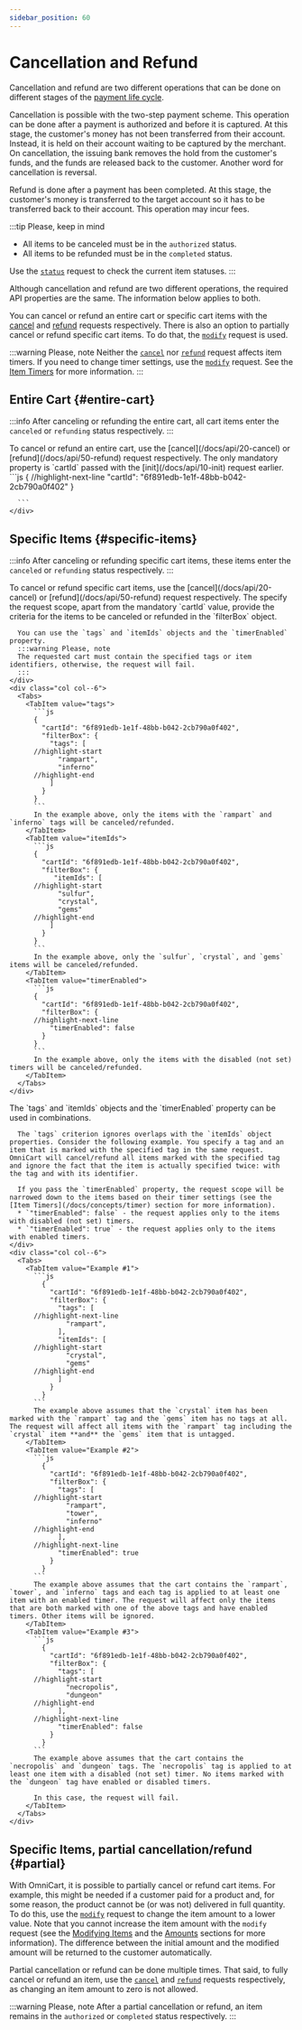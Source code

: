 ```yaml
---
sidebar_position: 60
---
```


# Cancellation and Refund

Cancellation and refund are two different operations that can be done on different stages of the [payment life cycle](/docs/concepts/lifecycle).

Cancellation is possible with the two-step payment scheme. This operation can be done after a payment is authorized and before it is captured. At this stage, the customer's money has not been transferred from their account. Instead, it is held on their account waiting to be captured by the merchant. On cancellation, the issuing bank removes the hold from the customer's funds, and the funds are released back to the customer. Another word for cancellation is reversal.

Refund is done after a payment has been completed. At this stage, the customer's money is transferred to the target account so it has to be transferred back to their account. This operation may incur fees.

:::tip Please, keep in mind
* All items to be canceled must be in the `authorized` status.
* All items to be refunded must be in the `completed` status.

Use the [`status`](/docs/api/15-status) request to check the current item statuses.
:::

Although cancellation and refund are two different operations, the required API properties are the same. The information below applies to both.

You can cancel or refund an entire cart or specific cart items with the [cancel](/docs/api/20-cancel) and [refund](/docs/api/50-refund) requests respectively. There is also an option to partially cancel or refund specific cart items. To do that, the [`modify`](/docs/api/40-modify) request is used.

:::warning Please, note
Neither the [`cancel`](/docs/api/20-cancel) nor [`refund`](/docs/api/50-refund) request affects item timers. If you need to change timer settings, use the [`modify`](/docs/api/40-modify) request. See the [Item Timers](/docs/concepts/timer) for more information.
:::

## Entire Cart {#entire-cart}

:::info
After canceling or refunding the entire cart, all cart items enter the `canceled` or `refunding` status respectively.
:::

<div class="container">
  <div class="row">
    <div class="col col--6">
      To cancel or refund an entire cart, use the [cancel](/docs/api/20-cancel) or [refund](/docs/api/50-refund) request respectively. The only mandatory property is `cartId` passed with the [init](/docs/api/10-init) request earlier.
    </div>
    <div class="col col--6">
      ```js
      {
      //highlight-next-line
        "cartId": "6f891edb-1e1f-48bb-b042-2cb790a0f402"
      }

      ```
    </div>
  </div>
</div>


## Specific Items {#specific-items}

:::info
After canceling or refunding specific cart items, these items enter the `canceled` or `refunding` status respectively.
:::

<!--FIXME single source this with capture-->

<div class="container">
  <div class="row">
    <div class="col col--6">
      To cancel or refund specific cart items, use the [cancel](/docs/api/20-cancel) or [refund](/docs/api/50-refund) request respectively. The specify the request scope, apart from the mandatory `cartId` value, provide the criteria for the items to be canceled or refunded in the `filterBox` object. 
      
      You can use the `tags` and `itemIds` objects and the `timerEnabled` property.
      :::warning Please, note
      The requested cart must contain the specified tags or item identifiers, otherwise, the request will fail.
      :::
    </div>
    <div class="col col--6">
      <Tabs>
        <TabItem value="tags">
          ```js
          {
            "cartId": "6f891edb-1e1f-48bb-b042-2cb790a0f402",
            "filterBox": {
              "tags": [
          //highlight-start
                "rampart",
                "inferno"
          //highlight-end
              ]
            }
          }
          ```
          In the example above, only the items with the `rampart` and `inferno` tags will be canceled/refunded.
        </TabItem>
        <TabItem value="itemIds">
          ```js
          {
            "cartId": "6f891edb-1e1f-48bb-b042-2cb790a0f402",
            "filterBox": {
               "itemIds": [
          //highlight-start
                "sulfur",
                "crystal",
                "gems"
          //highlight-end
              ]
            }
          }
          ```
          In the example above, only the `sulfur`, `crystal`, and `gems` items will be canceled/refunded.
        </TabItem>
        <TabItem value="timerEnabled">
          ```js
          {
            "cartId": "6f891edb-1e1f-48bb-b042-2cb790a0f402",
            "filterBox": {
          //highlight-next-line
              "timerEnabled": false
            }
          }
          ```
          In the example above, only the items with the disabled (not set) timers will be canceled/refunded.
        </TabItem>
      </Tabs>
    </div>
  </div>
</div>

<div class="container">
  <div class="row">
    <div class="col col--6">
      The `tags` and `itemIds` objects and the `timerEnabled` property can be used in combinations.
      
      The `tags` criterion ignores overlaps with the `itemIds` object properties. Consider the following example. You specify a tag and an item that is marked with the specified tag in the same request. OmniCart will cancel/refund all items marked with the specified tag and ignore the fact that the item is actually specified twice: with the tag and with its identifier.
      
      If you pass the `timerEnabled` property, the request scope will be narrowed down to the items based on their timer settings (see the [Item Timers](/docs/concepts/timer) section for more information). 
      * `"timerEnabled": false` - the request applies only to the items with disabled (not set) timers.
      * `"timerEnabled": true` - the request applies only to the items with enabled timers.
    </div>
    <div class="col col--6">
      <Tabs>
        <TabItem value="Example #1">
          ```js
            {
              "cartId": "6f891edb-1e1f-48bb-b042-2cb790a0f402",
              "filterBox": {
                "tags": [
          //highlight-next-line
                  "rampart",
                ],
                "itemIds": [
          //highlight-start
                  "crystal",
                  "gems"
          //highlight-end
                ]
              }
            }
          ```
          The example above assumes that the `crystal` item has been marked with the `rampart` tag and the `gems` item has no tags at all. The request will affect all items with the `rampart` tag including the `crystal` item **and** the `gems` item that is untagged.
        </TabItem>
        <TabItem value="Example #2">
          ```js
            {
              "cartId": "6f891edb-1e1f-48bb-b042-2cb790a0f402",
              "filterBox": {
                "tags": [
          //highlight-start
                  "rampart",
                  "tower",
                  "inferno"
          //highlight-end
                ],
          //highlight-next-line
                "timerEnabled": true
              }
            }
          ```
          The example above assumes that the cart contains the `rampart`, `tower`, and `inferno` tags and each tag is applied to at least one item with an enabled timer. The request will affect only the items that are both marked with one of the above tags and have enabled timers. Other items will be ignored.
        </TabItem>
        <TabItem value="Example #3">
          ```js
            {
              "cartId": "6f891edb-1e1f-48bb-b042-2cb790a0f402",
              "filterBox": {
                "tags": [
          //highlight-start
                  "necropolis",
                  "dungeon"
          //highlight-end
                ],
          //highlight-next-line
                "timerEnabled": false
              }
            }
          ```
          The example above assumes that the cart contains the `necropolis` and `dungeon` tags. The `necropolis` tag is applied to at least one item with a disabled (not set) timer. No items marked with the `dungeon` tag have enabled or disabled timers.
          
          In this case, the request will fail.
        </TabItem>
      </Tabs>
    </div>
  </div>
</div>

## Specific Items, partial cancellation/refund {#partial}

With OmniCart, it is possible to partially cancel or refund cart items. For example, this might be needed if a customer paid for a product and, for some reason, the product cannot be (or was not) delivered in full quantity. To do this, use the [`modify`](/docs/api/40-modify) request to change the item amount to a lower value. Note that you cannot increase the item amount with the `modify` request (see the [Modifying Items](/docs/concepts/modify) and the [Amounts](/docs/concepts/amounts) sections for more information). The difference between the initial amount and the modified amount will be returned to the customer automatically.

Partial cancellation or refund can be done multiple times. That said, to fully cancel or refund an item, use the [`cancel`](/docs/api/20-cancel) and [`refund`](/docs/api/50-refund) requests respectively, as changing an item amount to zero is not allowed.

:::warning Please, note
After a partial cancellation or refund, an item remains in the `authorized` or `completed` status respectively.
:::

<!-- imports -->